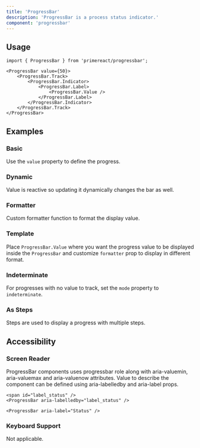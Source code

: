 ```yaml
---
title: 'ProgressBar'
description: 'ProgressBar is a process status indicator.'
component: 'progressbar'
---
```


## Usage

```tsx
import { ProgressBar } from 'primereact/progressbar';
```

```tsx
<ProgressBar value={50}>
    <ProgressBar.Track>
        <ProgressBar.Indicator>
            <ProgressBar.Label>
                <ProgressBar.Value />
            </ProgressBar.Label>
        </ProgressBar.Indicator>
    </ProgressBar.Track>
</ProgressBar>
```

## Examples

### Basic

Use the `value` property to define the progress.

<DocExampleViewer name="progressbar:basic-demo" />

### Dynamic

Value is reactive so updating it dynamically changes the bar as well.

<DocExampleViewer name="progressbar:dynamic-demo" />

### Formatter

Custom formatter function to format the display value.

<DocExampleViewer name="progressbar:formatter-demo" />

### Template

Place `ProgressBar.Value` where you want the progress value to be displayed inside the `ProgressBar` and customize `formatter` prop to display in different format.

<DocExampleViewer name="progressbar:template-demo" />

### Indeterminate

For progresses with no value to track, set the `mode` property to `indeterminate`.

<DocExampleViewer name="progressbar:indeterminate-demo" />

### As Steps

Steps are used to display a progress with multiple steps.

<DocExampleViewer name="progressbar:steps-demo" />

## Accessibility

### Screen Reader

ProgressBar components uses progressbar role along with aria-valuemin, aria-valuemax and aria-valuenow attributes. Value to describe the component can be defined using aria-labelledby and aria-label props.

```tsx
<span id="label_status" />
<ProgressBar aria-labelledby="label_status" />

<ProgressBar aria-label="Status" />
```

### Keyboard Support

Not applicable.
